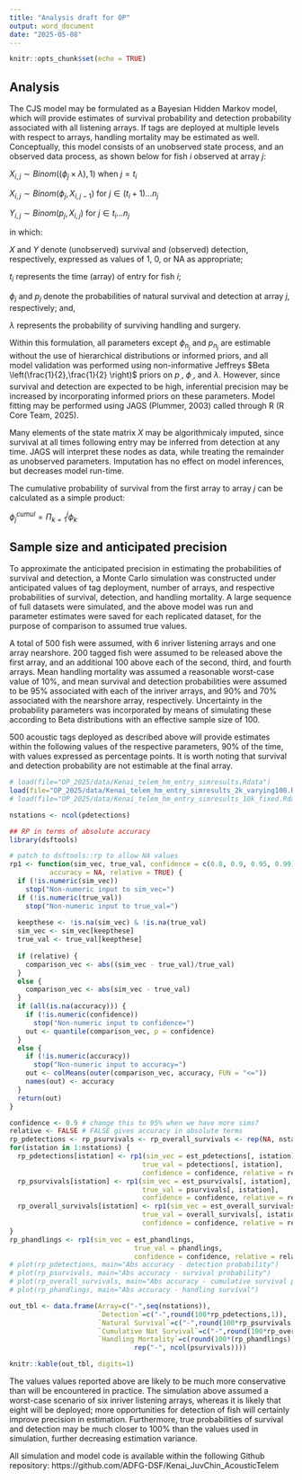 ```yaml
---
title: "Analysis draft for OP"
output: word_document
date: "2025-05-08"
---
```


```r
knitr::opts_chunk$set(echo = TRUE)
```

## Analysis

The CJS model may be formulated as a Bayesian Hidden Markov model, which will provide estimates of survival probability and detection probability associated with all listening arrays.  If tags are deployed at multiple levels with respect to arrays, handling mortality may be estimated as well.  Conceptually, this model consists of an unobserved state process, and an observed data process, as shown below for fish $i$ observed at array $j$:

$X_{i,j} \sim Binom \left((\phi_j \times \lambda), 1 \right)$ when $j = t_i$

$X_{i,j} \sim Binom(\phi_j, X_{i,j-1})$ for $j \in (t_i+1) \dots n_j$

$Y_{i,j} \sim Binom(p_j, X_{i,j})$ for $j \in t_i \dots n_j$

in which:

$X$ and $Y$ denote (unobserved) survival and (observed) detection, respectively, expressed as values of 1, 0, or NA as appropriate;

$t_i$ represents the time (array) of entry for fish $i$;

$\phi_j$ and $p_j$ denote the probabilities of natural survival and detection at array $j$, respectively; and,

$\lambda$ represents the probability of surviving handling and surgery. 

Within this formulation, all parameters except $\phi_{n_j}$ and $p_{n_j}$ are estimable without the use of hierarchical distributions or informed priors, and all model validation was performed using non-informative Jeffreys $Beta \left(\frac{1}{2},\frac{1}{2} \right)$ priors on $p_.$, $\phi_.$, and $\lambda$.  However, since survival and detection are expected to be high, inferential precision may be increased by incorporating informed priors on these parameters.  Model fitting may be performed using JAGS (Plummer, 2003) called through R (R Core Team, 2025).

Many elements of the state matrix $X$ may be algorithmicaly imputed, since survival at all times following entry may be inferred from detection at any time.  JAGS will interpret these nodes as data, while treating the remainder as unobserved parameters.  Imputation has no effect on model inferences, but decreases model run-time.

The cumulative probability of survival from the first array to array $j$ can be calculated as a simple product:

$\phi^{cumul}_j=\Pi_{k=1}^j \phi_k$

## Sample size and anticipated precision

To approximate the anticipated precision in estimating the probabilities of survival and detection, a Monte Carlo simulation was constructed under anticipated values of tag deployment, number of arrays, and respective probabilities of survival, detection, and handling mortality.  A large sequence of full datasets were simulated, and the above model was run and parameter estimates were saved for each replicated dataset, for the purpose of comparison to assumed true values.

A total of 500 fish were assumed, with 6 inriver listening arrays and one array nearshore.  200 tagged fish were assumed to be released above the first array, and an additional 100 above each of the second, third, and fourth arrays.  Mean handling mortality was assumed a reasonable worst-case value of 10%, and mean survival and detection probabilities were assumed to be 95% associated with each of the inriver arrays, and 90% and 70% associated with the nearshore array, respectively.  Uncertainty in the probability parameters was incorporated by means of simulating these according to Beta distributions with an effective sample size of 100.

500 acoustic tags deployed as described above will provide estimates within the following values of the respective parameters, 90% of the time, with values expressed as percentage points.  It is worth noting that survival and detection probability are not estimable at the final array.

```r
# load(file="OP_2025/data/Kenai_telem_hm_entry_simresults.Rdata")
load(file="OP_2025/data/Kenai_telem_hm_entry_simresults_2k_varying100.Rdata")
# load(file="OP_2025/data/Kenai_telem_hm_entry_simresults_10k_fixed.Rdata")

nstations <- ncol(pdetections)

## RP in terms of absolute accuracy
library(dsftools)

# patch to dsftools::rp to allow NA values
rp1 <- function(sim_vec, true_val, confidence = c(0.8, 0.9, 0.95, 0.99), 
          accuracy = NA, relative = TRUE) {
  if (!is.numeric(sim_vec)) 
    stop("Non-numeric input to sim_vec=")
  if (!is.numeric(true_val)) 
    stop("Non-numeric input to true_val=")
  
  keepthese <- !is.na(sim_vec) & !is.na(true_val)
  sim_vec <- sim_vec[keepthese]
  true_val <- true_val[keepthese]
  
  if (relative) {
    comparison_vec <- abs((sim_vec - true_val)/true_val)
  }
  else {
    comparison_vec <- abs(sim_vec - true_val)
  }
  if (all(is.na(accuracy))) {
    if (!is.numeric(confidence)) 
      stop("Non-numeric input to confidence=")
    out <- quantile(comparison_vec, p = confidence)
  }
  else {
    if (!is.numeric(accuracy)) 
      stop("Non-numeric input to accuracy=")
    out <- colMeans(outer(comparison_vec, accuracy, FUN = "<="))
    names(out) <- accuracy
  }
  return(out)
}

confidence <- 0.9 # change this to 95% when we have more sims?
relative <- FALSE # FALSE gives accuracy in absolute terms
rp_pdetections <- rp_psurvivals <- rp_overall_survivals <- rep(NA, nstations)
for(istation in 1:nstations) {
  rp_pdetections[istation] <- rp1(sim_vec = est_pdetections[, istation],
                                 true_val = pdetections[, istation],
                                 confidence = confidence, relative = relative)
  rp_psurvivals[istation] <- rp1(sim_vec = est_psurvivals[, istation],
                                 true_val = psurvivals[, istation],
                                 confidence = confidence, relative = relative)
  rp_overall_survivals[istation] <- rp1(sim_vec = est_overall_survivals[, istation],
                                 true_val = overall_survivals[, istation],
                                 confidence = confidence, relative = relative)
}
rp_phandlings <- rp1(sim_vec = est_phandlings,
                               true_val = phandlings,
                               confidence = confidence, relative = relative)
# plot(rp_pdetections, main="Abs accuracy - detection probability")
# plot(rp_psurvivals, main="Abs accuracy - survival probability")
# plot(rp_overall_survivals, main="Abs accuracy - cumulative survival probability")
# plot(rp_phandlings, main="Abs accuracy - handling survival")

out_tbl <- data.frame(Array=c("-",seq(nstations)),
                      `Detection`=c("-",round(100*rp_pdetections,1)),
                      `Natural Survival`=c("-",round(100*rp_psurvivals,1)),
                      `Cumulative Nat Survival`=c("-",round(100*rp_overall_survivals,1)),
                      `Handling Mortality`=c(round(100*(rp_phandlings),1), 
                               rep("-", ncol(psurvivals))))

knitr::kable(out_tbl, digits=1)
```

The values values reported above are likely to be much more conservative than will be encountered in practice.  The simulation above assumed a worst-case scenario of six inriver listening arrays, whereas it is likely that eight will be deployed; more opportunities for detection of fish will certainly improve precision in estimation.  Furthermore, true probabilities of survival and detection may be much closer to 100% than the values used in simulation, further decreasing estimation variance.

All simulation and model code is available within the following Github repository:
https://github.com/ADFG-DSF/Kenai_JuvChin_AcousticTelem